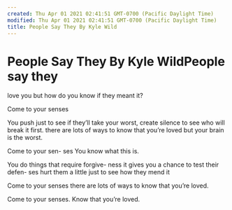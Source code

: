 ```yaml
---
created: Thu Apr 01 2021 02:41:51 GMT-0700 (Pacific Daylight Time)
modified: Thu Apr 01 2021 02:41:51 GMT-0700 (Pacific Daylight Time)
title: People Say They By Kyle Wild
---
```

# People Say They By Kyle WildPeople say they
love you but
how do you
know if they
meant
it?

Come to your
senses

You push
just to
see if
they’ll take your
worst,
create silence
to see
who will
break it first.
there are
lots of ways
to know that you’re loved
but your
brain
is
the worst.

Come to your
sen-
ses
You know what
this
is.

You do things
that require
forgive-
ness
it gives you a chance
to test their
defen-
ses
hurt them a 
little just to
see how they
mend it

Come to your senses
there are lots of ways
to know that you’re loved.

Come to your senses.
Know that you’re loved.
